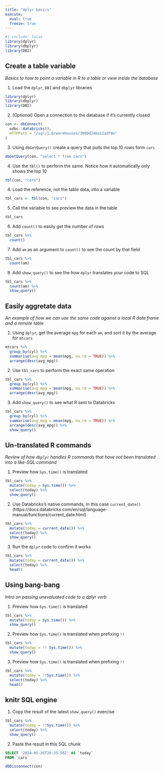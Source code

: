 ```yaml
---
title: "dplyr basics"
execute: 
  eval: true
  freeze: true
---
```



```r
#| include: false
library(dplyr)
library(dbplyr)
library(DBI)
```

## Create a table variable

*Basics to how to point a variable in R to a table or view inside the database*

1. Load the `dplyr`, `DBI` and `dbplyr` libraries
```r
library(dplyr)
library(dbplyr)
library(DBI)
```

2. *(Optional)* Open a connection to the database if it's currently closed
```r
con <- dbConnect(
  odbc::databricks(),
  HTTPPath = "/sql/1.0/warehouses/300bd24ba12adf8e"
)
```

3. Using `dbGetQuery()` create a query that pulls the top 10 rows form `cars`

```r
dbGetQuery(con, "select * from cars")
```

4. Use the `tbl()` to perform the same. Notice how it automatically only shows 
the top 10
```r
tbl(con, "cars")
```

4. Load the reference, not the table data, into a variable
```r
tbl_cars <- tbl(con, "cars")
```


5. Call the variable to see preview the data in the table
```r
tbl_cars
```

6. Add `count()` to easily get the number of rows
```r
tbl_cars %>% 
  count()
```

7. Add `am` as an argument to `count()` to see the count by that field
```r
tbl_cars %>% 
  count(am)
```

8. Add `show_query()` to see the how `dplyr` translates your code to 
SQL 

```r
tbl_cars %>% 
  count(am) %>% 
  show_query()
```
## Easily aggretate data
*An example of how we can use the same code against a local R data frame and a remote table*

1. Using `dplyr`, get the average `mpg` for each `am`, and sort it by the
average for `mtcars`

```r
mtcars %>% 
  group_by(cyl) %>% 
  summarise(avg_mpg = mean(mpg, na.rm = TRUE)) %>% 
  arrange(desc(avg_mpg))
```

2. Use `tbl_cars` to perform the exact same operation 

```r
tbl_cars %>% 
  group_by(cyl) %>% 
  summarise(avg_mpg = mean(mpg, na.rm = TRUE)) %>% 
  arrange(desc(avg_mpg))
```

3. Add `show_query()` to see what R sent to Databricks

```r
tbl_cars %>% 
  group_by(cyl) %>% 
  summarise(avg_mpg = mean(mpg, na.rm = TRUE)) %>% 
  arrange(desc(avg_mpg)) %>%
  show_query()
```

## Un-translated R commands
*Review of how `dbplyr` handles R commands that have not been translated into a like-SQL command*

1. Preview how `Sys.time()` is translated
```r
tbl_cars %>%
  mutate(today = Sys.time()) %>%
  select(today) %>% 
  show_query()
```

2. Use Databricks's native commands, in this case `current_date()` 
(https://docs.databricks.com/en/sql/language-manual/functions/current_date.html)
```r
tbl_cars %>%
  mutate(today = current_date()) %>%
  select(today) %>% 
  show_query()
```

3. Run the `dplyr` code to confirm it works
```r
tbl_cars %>%
  mutate(today = current_date()) %>%
  select(today) %>%
  head()
```

## Using bang-bang
*Intro on passing unevaluated code to a dplyr verb*

1. Preview how `Sys.time()` is translated
```r
tbl_cars %>%
  mutate(today = Sys.time()) %>%
  show_query()
```

2. Preview how `Sys.time()` is translated when prefixing `!!`
```r
tbl_cars %>%
  mutate(today = !! Sys.time()) %>%
  show_query()
```

3. Preview how `Sys.time()` is translated when prefixing `!!`
```r
tbl_cars %>%
  mutate(today = !!Sys.time()) %>%
  select(today) %>%
  head()
```

## knitr SQL engine

1. Copy the result of the latest `show_query()` exercise
```r
tbl_cars %>%
  mutate(today = !!Sys.time()) %>%
  select(today) %>% 
  show_query()
```

2. Paste the result in this SQL chunk
```sql
SELECT '2024-05-26T20:35:56Z' AS `today`
FROM `cars`
```


```r
dbDisconnect(con)
```
